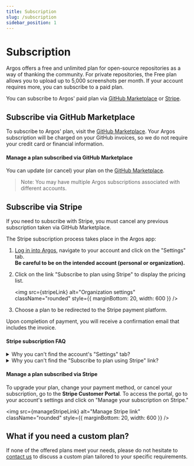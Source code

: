 ```yaml
---
title: Subscription
slug: /subscription
sidebar_position: 1
---
```



# Subscription

Argos offers a free and unlimited plan for open-source repositories as a way of thanking the community. For private repositories, the Free plan allows you to upload up to 5,000 screenshots per month. If your account requires more, you can subscribe to a paid plan.

You can subscribe to Argos' paid plan via [GitHub Marketplace](#subscribe-via-github-marketplace) or [Stripe](#subscribe-via-stripe).

## Subscribe via GitHub Marketplace

To subscribe to Argos' plan, visit the [GitHub Marketplace](https://github.com/marketplace/argos-ci). Your Argos subscription will be charged on your GitHub invoices, so we do not require your credit card or financial information.

#### Manage a plan subscribed via GitHub Marketplace

You can update (or cancel) your plan on the [GitHub Marketplace](https://github.com/marketplace/argos-ci).<br/>

> Note: You may have multiple Argos subscriptions associated with different accounts.

## Subscribe via Stripe

If you need to subscribe with Stripe, you must cancel any previous subscription taken via GitHub Marketplace.

The Stripe subscription process takes place in the Argos app:

1. [Log in into Argos](https://app.argos-ci.com), navigate to your account and click on the "Settings" tab.<br/>
   **Be careful to be on the intended account (personal or organization).**
2. Click on the link "Subscribe to plan using Stripe" to display the pricing list.

   <img
     src={stripeLink}
     alt="Organization settings"
     className="rounded"
     style={{ marginBottom: 20, width: 600 }}
   />

3. Choose a plan to be redirected to the Stripe payment platform.

Upon completion of payment, you will receive a confirmation email that includes the invoice.

#### Stripe subscription FAQ

<details>
  <summary>Why you can't find the account's "Settings" tab?</summary>
  <ul>
    <li>
      You are in "Repository Settings" instead of "Organization Settings".
    </li>
    <li>
      You don't have the required authorizations to access this organization's
      settings. Update your access on GitHub or ask for help from an
      organization's admin.
    </li>
  </ul>
</details>
<details>
  <summary>
    Why you can't find the "Subscribe to plan using Stripe" link?
  </summary>
  <p>
    The "Subscribe to plan using Stripe" link will not be visible if you have
    already subscribed to a plan on GitHub Marketplace. In order to subscribe
    via Stripe, you must first{" "}
    <a href="https://github.com/marketplace/argos-ci">
      cancel your current plan on GitHub
    </a>
    . Please note that canceling your plan will not affect your Argos organization,
    repositories, or builds.
  </p>
</details>

#### Manage a plan subscribed via Stripe

To upgrade your plan, change your payment method, or cancel your subscription, go to the **Stripe Customer Portal**. To access the portal, go to your account's settings and click on "Manage your subscription on Stripe."

<img
  src={manageStripeLink}
  alt="Manage Stripe link"
  className="rounded"
  style={{ marginBottom: 20, width: 600 }}
/>

## What if you need a custom plan?

If none of the offered plans meet your needs, please do not hesitate to [contact us](/contact-us) to discuss a custom plan tailored to your specific requirements.
